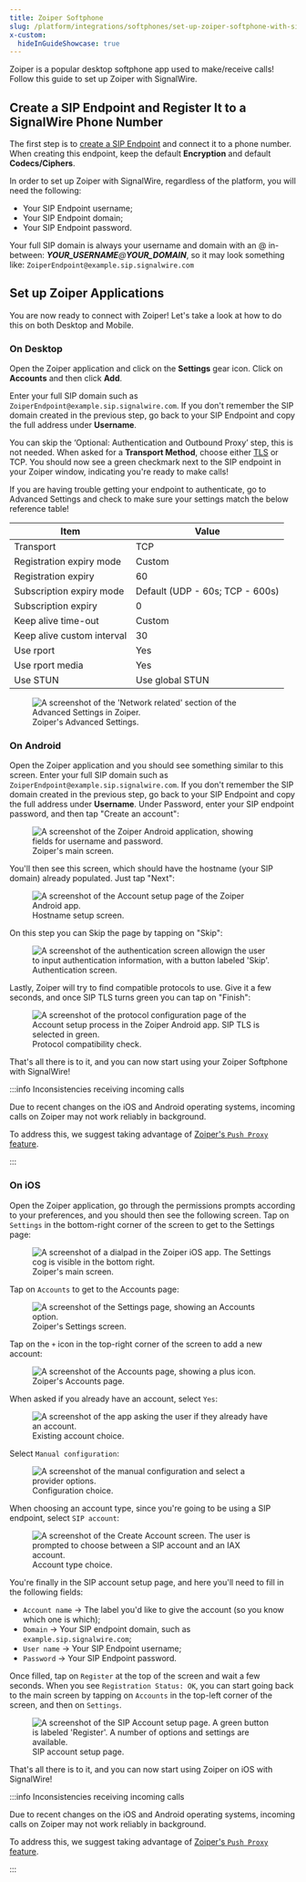 ```yaml
---
title: Zoiper Softphone
slug: /platform/integrations/softphones/set-up-zoiper-softphone-with-signalwire
x-custom:
  hideInGuideShowcase: true
---
```


Zoiper is a popular desktop softphone app used to make/receive calls! Follow this guide to set up Zoiper with SignalWire. 

## Create a SIP Endpoint and Register It to a SignalWire Phone Number

The first step is to [create a SIP Endpoint](/voice/getting-started/sip/set-up-a-signalwire-phone-number-with-a-sip-endpoint) and connect it to a phone number. When creating this endpoint, keep the default **Encryption** and default **Codecs/Ciphers**.

In order to set up Zoiper with SignalWire, regardless of the platform, you will need the following:
- Your SIP Endpoint username;
- Your SIP Endpoint domain;
- Your SIP Endpoint password.

Your full SIP domain is always your username and domain with an @ in-between: **_YOUR_USERNAME_**_@_**_YOUR_DOMAIN_**, so it may look something like: `ZoiperEndpoint@example.sip.signalwire.com`

## Set up Zoiper Applications
You are now ready to connect with Zoiper! Let's take a look at how to do this on both Desktop and Mobile.

### On Desktop
Open the Zoiper application and click on the **Settings** gear icon.  Click on **Accounts** and then click **Add**.

Enter your full SIP domain such as `ZoiperEndpoint@example.sip.signalwire.com`. If you don't remember the SIP domain created in the previous step, go back to your SIP Endpoint and copy the full address under **Username**. 

You can skip the ‘Optional: Authentication and Outbound Proxy’ step, this is not needed. When asked for a **Transport Method**, choose either [TLS](https://cybernews.com/resources/web-hosting-glossary/#ssl-tls) or TCP. You should now see a green checkmark next to the SIP endpoint in your Zoiper window, indicating you're ready to make calls!

If you are having trouble getting your endpoint to authenticate, go to Advanced Settings and check to make sure your settings match the below reference table!

Item | Value
---|---
Transport | TCP
Registration expiry mode | Custom
Registration expiry | 60
Subscription expiry mode | Default (UDP - 60s; TCP - 600s)
Subscription expiry | 0
Keep alive time-out | Custom
Keep alive custom interval | 30
Use rport | Yes 
Use rport media | Yes
Use STUN | Use global STUN

<figure>
    <img className="img-800" src={require("./desktop.webP").default} alt="A screenshot of the 'Network related' section of the Advanced Settings in Zoiper." />
    <figcaption>Zoiper's Advanced Settings.</figcaption>
</figure>

### On Android
Open the Zoiper application and you should see something similar to this screen. Enter your full SIP domain such as `ZoiperEndpoint@example.sip.signalwire.com`. If you don't remember the SIP domain created in the previous step, go back to your SIP Endpoint and copy the full address under **Username**. Under Password, enter your SIP endpoint password, and then tap "Create an account":

<figure>
    <img className="img-400" src={require("./android-1.webp").default} alt="A screenshot of the Zoiper Android application, showing fields for username and password." />
    <figcaption>Zoiper's main screen.</figcaption>
</figure>

You'll then see this screen, which should have the hostname (your SIP domain) already populated. Just tap "Next":

<figure>
    <img className="img-400" src={require("./android-2.webp").default} alt="A screenshot of the Account setup page of the Zoiper Android app." />
    <figcaption>Hostname setup screen.</figcaption>
</figure>

On this step you can Skip the page by tapping on "Skip":

<figure>
    <img className="img-400" src={require("./android-3.webp").default} alt="A screenshot of the authentication screen allowign the user to input authentication information, with a button labeled 'Skip'." />
    <figcaption>Authentication screen.</figcaption>
</figure>

Lastly, Zoiper will try to find compatible protocols to use. Give it a few seconds, and once SIP TLS turns green you can tap on "Finish":

<figure>
    <img className="img-400" src={require("./android-4.webp").default} alt="A screenshot of the protocol configuration page of the Account setup process in the Zoiper Android app. SIP TLS is selected in green." />
    <figcaption>Protocol compatibility check.</figcaption>
</figure>

That's all there is to it, and you can now start using your Zoiper Softphone with SignalWire!

:::info Inconsistencies receiving incoming calls 

Due to recent changes on the iOS and Android operating systems, incoming calls on Zoiper may not work reliably in background. 

To address this, we suggest taking advantage of [Zoiper's `Push Proxy` feature](https://www.zoiper.com/en/support/home/article/205/Zoiper_Push_Proxy).

:::


### On iOS
Open the Zoiper application, go through the permissions prompts according to your preferences, and you should then see the following screen. Tap on `Settings` in the bottom-right corner of the screen to get to the Settings page:

<figure>
  <img className="img-400" src={require("./ios-1.webP").default} alt="A screenshot of a dialpad in the Zoiper iOS app. The Settings cog is visible in the bottom right. " />
  <figcaption>Zoiper's main screen.</figcaption>
</figure>

Tap on `Accounts` to get to the Accounts page:

<figure>
  <img className="img-400" src={require("./ios-2.webP").default} alt="A screenshot of the Settings page, showing an Accounts option." />
  <figcaption>Zoiper's Settings screen.</figcaption>
</figure>

Tap on the `+` icon in the top-right corner of the screen to add a new account:

<figure>
  <img className="img-400" src={require("./ios-3.webP").default} alt="A screenshot of the Accounts page, showing a plus icon." />
  <figcaption>Zoiper's Accounts page.</figcaption>
</figure>

When asked if you already have an account, select `Yes`:

<figure>
  <img className="img-400" src={require("./ios-4.webP").default} alt="A screenshot of the app asking the user if they already have an account." />
  <figcaption>Existing account choice.</figcaption>
</figure>

Select `Manual configuration`:

<figure>
  <img className="img-400" src={require("./ios-5.webP").default} alt="A screenshot of the manual configuration and select a provider options." />
  <figcaption>Configuration choice.</figcaption>
</figure>

When choosing an account type, since you're going to be using a SIP endpoint, select `SIP account`:

<figure>
  <img className="img-400" src={require("./ios-6.webP").default} alt="A screenshot of the Create Account screen. The user is prompted to choose between a SIP account and an IAX account." />
  <figcaption>Account type choice.</figcaption>
</figure>

You're finally in the SIP account setup page, and here you'll need to fill in the following fields:
- `Account name` -> The label you'd like to give the account (so you know which one is which);
- `Domain` -> Your SIP endpoint domain, such as `example.sip.signalwire.com`;
- `User name` -> Your SIP Endpoint username;
- `Password` -> Your SIP Endpoint password.

Once filled, tap on `Register` at the top of the screen and wait a few seconds. When you see `Registration Status: OK`, you can start going back to the main screen by tapping on `Accounts` in the top-left corner of the screen, and then on `Settings`.

<figure>
  <img className="img-400" src={require("./ios-7.webP").default} alt="A screenshot of the SIP Account setup page. A green button is labeled 'Register'. A number of options and settings are available." />
  <figcaption>SIP account setup page.</figcaption>
</figure>

That's all there is to it, and you can now start using Zoiper on iOS with SignalWire!

:::info Inconsistencies receiving incoming calls 

Due to recent changes on the iOS and Android operating systems, incoming calls on Zoiper may not work reliably in background. 

To address this, we suggest taking advantage of [Zoiper's `Push Proxy` feature](https://www.zoiper.com/en/support/home/article/205/Zoiper_Push_Proxy).

:::

